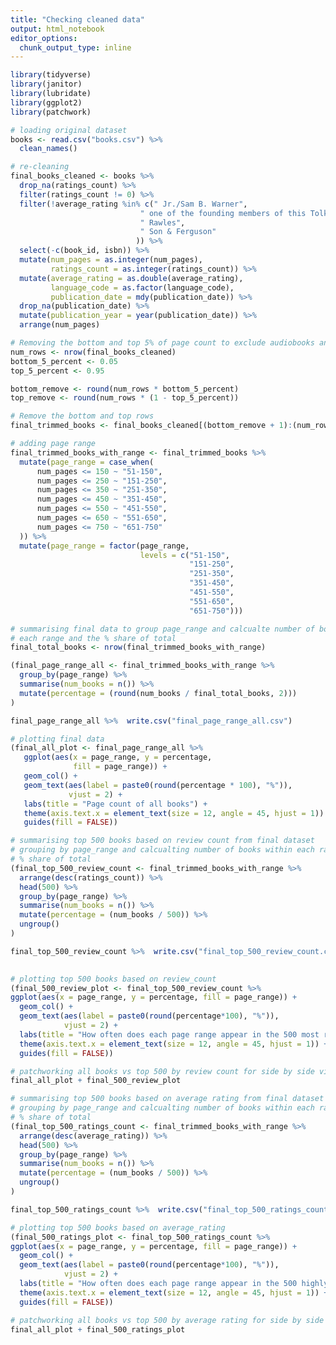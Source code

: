 ```yaml
---
title: "Checking cleaned data"
output: html_notebook
editor_options: 
  chunk_output_type: inline
---
```


```r
library(tidyverse)
library(janitor)
library(lubridate)
library(ggplot2)
library(patchwork)
```

```r
# loading original dataset
books <- read.csv("books.csv") %>% 
  clean_names()
```

```r
# re-cleaning
final_books_cleaned <- books %>% 
  drop_na(ratings_count) %>% 
  filter(ratings_count != 0) %>% 
  filter(!average_rating %in% c(" Jr./Sam B. Warner",
                             " one of the founding members of this Tolkien website)/Verlyn Flieger/Turgon (=David E. Smith)",
                             " Rawles",
                             " Son & Ferguson"
                            )) %>% 
  select(-c(book_id, isbn)) %>% 
  mutate(num_pages = as.integer(num_pages),
         ratings_count = as.integer(ratings_count)) %>% 
  mutate(average_rating = as.double(average_rating),
         language_code = as.factor(language_code),
         publication_date = mdy(publication_date)) %>% 
  drop_na(publication_date) %>% 
  mutate(publication_year = year(publication_date)) %>% 
  arrange(num_pages)
```
```r
# Removing the bottom and top 5% of page count to exclude audiobooks and anthologies
num_rows <- nrow(final_books_cleaned)
bottom_5_percent <- 0.05
top_5_percent <- 0.95

bottom_remove <- round(num_rows * bottom_5_percent)
top_remove <- round(num_rows * (1 - top_5_percent))

# Remove the bottom and top rows
final_trimmed_books <- final_books_cleaned[(bottom_remove + 1):(num_rows - top_remove), , drop = FALSE]
```

```r
# adding page range
final_trimmed_books_with_range <- final_trimmed_books %>% 
  mutate(page_range = case_when(
      num_pages <= 150 ~ "51-150",
      num_pages <= 250 ~ "151-250",
      num_pages <= 350 ~ "251-350",
      num_pages <= 450 ~ "351-450",
      num_pages <= 550 ~ "451-550",
      num_pages <= 650 ~ "551-650",
      num_pages <= 750 ~ "651-750"
  )) %>% 
  mutate(page_range = factor(page_range, 
                             levels = c("51-150",
                                        "151-250", 
                                        "251-350", 
                                        "351-450", 
                                        "451-550", 
                                        "551-650", 
                                        "651-750")))
```

```r
# summarising final data to group page_range and calcualte number of books within
# each range and the % share of total
final_total_books <- nrow(final_trimmed_books_with_range)

(final_page_range_all <- final_trimmed_books_with_range %>% 
  group_by(page_range) %>% 
  summarise(num_books = n()) %>% 
  mutate(percentage = (round(num_books / final_total_books, 2)))
)

final_page_range_all %>%  write.csv("final_page_range_all.csv")
```

```r
# plotting final data
(final_all_plot <- final_page_range_all %>% 
   ggplot(aes(x = page_range, y = percentage, 
              fill = page_range)) +
   geom_col() +
   geom_text(aes(label = paste0(round(percentage * 100), "%")),
             vjust = 2) +
   labs(title = "Page count of all books") +
   theme(axis.text.x = element_text(size = 12, angle = 45, hjust = 1)) +
   guides(fill = FALSE))
```
```r
# summarising top 500 books based on review count from final dataset
# grouping by page_range and calcualting number of books within each range and 
# % share of total
(final_top_500_review_count <- final_trimmed_books_with_range %>% 
  arrange(desc(ratings_count)) %>% 
  head(500) %>% 
  group_by(page_range) %>% 
  summarise(num_books = n()) %>%
  mutate(percentage = (num_books / 500)) %>% 
  ungroup()
)

final_top_500_review_count %>%  write.csv("final_top_500_review_count.csv")
  
```


```r
# plotting top 500 books based on review_count
(final_500_review_plot <- final_top_500_review_count %>% 
ggplot(aes(x = page_range, y = percentage, fill = page_range)) +
  geom_col() +
  geom_text(aes(label = paste0(round(percentage*100), "%")), 
            vjust = 2) +
  labs(title = "How often does each page range appear in the 500 most reviewed books?") +
  theme(axis.text.x = element_text(size = 12, angle = 45, hjust = 1)) +
  guides(fill = FALSE))
```
```r
# patchworking all books vs top 500 by review count for side by side view
final_all_plot + final_500_review_plot
```
```r
# summarising top 500 books based on average rating from final dataset
# grouping by page_range and calcualting number of books within each range and 
# % share of total
(final_top_500_ratings_count <- final_trimmed_books_with_range %>% 
  arrange(desc(average_rating)) %>% 
  head(500) %>% 
  group_by(page_range) %>% 
  summarise(num_books = n()) %>%
  mutate(percentage = (num_books / 500)) %>% 
  ungroup()
)

final_top_500_ratings_count %>%  write.csv("final_top_500_ratings_count.csv")
```
```r
# plotting top 500 books based on average_rating
(final_500_ratings_plot <- final_top_500_ratings_count %>% 
ggplot(aes(x = page_range, y = percentage, fill = page_range)) +
  geom_col() +
  geom_text(aes(label = paste0(round(percentage*100), "%")), 
            vjust = 2) +
  labs(title = "How often does each page range appear in the 500 highly rated books?") +
  theme(axis.text.x = element_text(size = 12, angle = 45, hjust = 1)) +
  guides(fill = FALSE))
```
```r
# patchworking all books vs top 500 by average rating for side by side view
final_all_plot + final_500_ratings_plot
```

